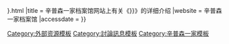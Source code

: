 {{Cite web
|url        = http://www.simpsonsarchive.com/episodes/{{{1|{{{page}}}}}}.html 
|title      = 辛普森一家档案馆网站上有关《{{{2|{{PAGENAMEBASE}}}}}》的详细介绍
|website    = 辛普森一家档案馆
|accessdate = {{{accessdate|}}}
}}<noinclude>

{{documentation}}

[[Category:外部资源模板]]
[[Category:討論訊息模板]]
[[Category:辛普森一家模板]]
</noinclude>